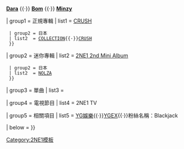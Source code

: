 <noinclude>{{noteTA|G1=2NE1}}</noinclude>
{{Navbox
| name       = 2NE1
| title      = [[2NE1]]
| titlestyle = background-color:#FF007F;
| groupstyle = background-color:#ffe5f1;
| abovestyle = background-color:#ffe5f1;
| belowstyle = background-color:#ffe5f1;
| image      = [[File:2ne1_Logo_(Transparent_Background).png|90px]]
| above      = 过往成员：'''[[李彩麟|CL]]''' {{·}} '''[[Dara]]''' {{·}} '''[[朴春|Bom]]''' {{·}} '''[[孔旻智|Minzy]]'''

| group1     = 正規專輯
| list1      = {{Navbox subgroup
  | groupstyle = background-color:#ffe5f1;
  | group1 = 韓國
  | list1  = [[To Anyone|TO ANYONE]]{{·}}[[CRUSH]]
  | group2 = 日本
  | list2  = [[Collection|COLLECTION]]{{·}}[[Crush (2NE1日本专辑)|CRUSH]]
  }}

| group2     = 迷你專輯
| list2      = {{Navbox subgroup
  | groupstyle = background-color:#ffe5f1;
  | group1 = 韓國
  | list1  = [[2NE1 1st Mini Album]]{{·}}[[2NE1 2nd Mini Album]]
  | group2 = 日本
  | list2  = [[2NE1 2nd Mini Album|NOLZA]]
  }}

| group3     = 單曲
| list3      = {{2NE1單曲}}

| group4     = 電視節目
| list4      = 2NE1 TV

| group5     = 相關項目
| list5      = [[YG娛樂]]{{·}}[[YGEX]]{{·}}粉絲名稱：Blackjack

| below      = 
}}<noinclude>
[[Category:2NE1模板]]
</noinclude>